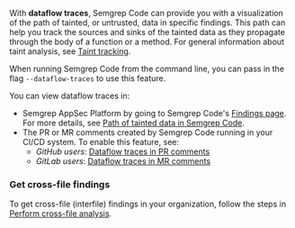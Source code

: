 With **dataflow traces**, Semgrep Code can provide you with a visualization of
the path of tainted, or untrusted, data in specific findings. This path can help
you track the sources and sinks of the tainted data as they propagate through
the body of a function or a method. For general information about taint
analysis, see [Taint tracking](/writing-rules/data-flow/taint-mode).

When running Semgrep Code from the command line, you can pass in the flag
`--dataflow-traces` to use this feature.

You can view dataflow traces in:

- Semgrep AppSec Platform by going to Semgrep Code's [Findings page](https://semgrep.dev/orgs/-/findings?tab=open). For more details, see [Path of tainted data in Semgrep
  Code](/semgrep-code/semgrep-pro-engine-data-flow).
- The PR or MR comments created by Semgrep Code running in your CI/CD system. To enable
  this feature, see:
  - _GitHub users_: [Dataflow traces in PR
    comments](/semgrep-appsec-platform/github-pr-comments/#view-the-path-of-tainted-data-in-pr-comments)
  - _GitLab users_: [Dataflow traces in MR
    comments](/semgrep-appsec-platform/gitlab-mr-comments/#view-the-path-of-tainted-data-in-mr-comments)

### Get cross-file findings

To get cross-file (interfile) findings in your organization, follow the steps in [<i class="fa-regular fa-file-lines"></i> Perform cross-file analysis](/semgrep-code/semgrep-pro-engine-intro).
